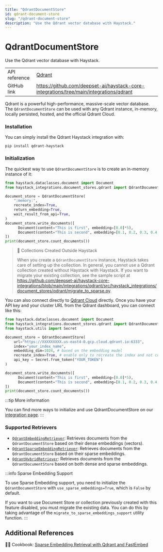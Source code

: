 ```yaml
---
title: "QdrantDocumentStore"
id: qdrant-document-store
slug: "/qdrant-document-store"
description: "Use the Qdrant vector database with Haystack."
---
```


# QdrantDocumentStore

Use the Qdrant vector database with Haystack.

|  |  |
| --- | --- |
| API reference | [Qdrant](/reference/integrations-qdrant)                                                        |
| GitHub link   | https://github.com/deepset-ai/haystack-core-integrations/tree/main/integrations/qdrant |

Qdrant is a powerful high-performance, massive-scale vector database. The `QdrantDocumentStore` can be used with any Qdrant instance, in-memory, locally persisted, hosted, and the official Qdrant Cloud. 

### Installation

You can simply install the Qdrant Haystack integration with:

```shell
pip install qdrant-haystack
```

### Initialization

The quickest way to use `QdrantDocumentStore` is to create an in-memory instance of it:

```python
from haystack.dataclasses.document import Document
from haystack_integrations.document_stores.qdrant import QdrantDocumentStore

document_store = QdrantDocumentStore(
    ":memory:",
    recreate_index=True,
    return_embedding=True,
    wait_result_from_api=True,
)
document_store.write_documents([
	  Document(content="This is first", embedding=[0.0]*5), 
	  Document(content="This is second", embedding=[0.1, 0.2, 0.3, 0.4, 0.5])
])
print(document_store.count_documents())
```

> 🚧 Collections Created Outside Haystack
> 
> When you create a `QdrantDocumentStore` instance, Haystack takes care of setting up the collection. In general, you cannot use a Qdrant collection created without Haystack with Haystack. If you want to migrate your existing collection, see the sample script at https://github.com/deepset-ai/haystack-core-integrations/blob/main/integrations/qdrant/src/haystack_integrations/document_stores/qdrant/migrate_to_sparse.py.

You can also connect directly to [Qdrant Cloud](https://cloud.qdrant.io/login) directly. Once you have your API key and your cluster URL from the Qdrant dashboard, you can connect like this:

```python
from haystack.dataclasses.document import Document
from haystack_integrations.document_stores.qdrant import QdrantDocumentStore
from haystack.utils import Secret

document_store = QdrantDocumentStore(
    url="https://XXXXXXXXX.us-east4-0.gcp.cloud.qdrant.io:6333",
    index="your_index_name",
    embedding_dim=1024, # based on the embedding model
    recreate_index=True, # enable only to recreate the index and not connect to the existing one
    api_key = Secret.from_token("YOUR_TOKEN")
)

document_store.write_documents([
	  Document(content="This is first", embedding=[0.0]*5), 
	  Document(content="This is second", embedding=[0.1, 0.2, 0.3, 0.4, 0.5])
])
print(document_store.count_documents())
```

:::tip
More information

You can find more ways to initialize and use QdrantDocumentStore on our [integration page](https://haystack.deepset.ai/integrations/qdrant-document-store).
:::

### Supported Retrievers

- [`QdrantEmbeddingRetriever`](../pipeline-components/retrievers/qdrantembeddingretriever.mdx): Retrieves documents from the `QdrantDocumentStore` based on their dense embeddings (vectors).
- [`QdrantSparseEmbeddingRetriever`](../pipeline-components/retrievers/qdrantsparseembeddingretriever.mdx): Retrieves documents from the `QdrantDocumentStore` based on their sparse embeddings.
- [`QdrantHybridRetriever`](../pipeline-components/retrievers/qdranthybridretriever.mdx): Retrieves documents from the `QdrantDocumentStore` based on both dense and sparse embeddings.

:::info
Sparse Embedding Support

To use Sparse Embedding support, you need to initialize the `QdrantDocumentStore` with `use_sparse_embeddings=True`, which is `False` by default.

If you want to use Document Store or collection previously created with this feature disabled, you must migrate the existing data. You can do this by taking advantage of the `migrate_to_sparse_embeddings_support` utility function.
:::

## Additional References

:cook: Cookbook: [Sparse Embedding Retrieval with Qdrant and FastEmbed](https://haystack.deepset.ai/cookbook/sparse_embedding_retrieval)